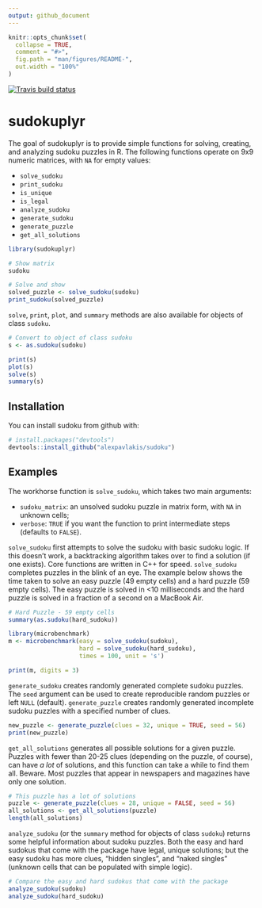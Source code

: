 ```yaml
---
output: github_document
---
```



```r
knitr::opts_chunk$set(
  collapse = TRUE,
  comment = "#>",
  fig.path = "man/figures/README-",
  out.width = "100%"
)
```

<!-- badges: start -->
[![Travis build status](https://travis-ci.org/alexpavlakis/sudokuplyr.svg?branch=master)](https://travis-ci.org/alexpavlakis/sudokuplyr)
<!-- badges: end -->

# sudokuplyr

The goal of sudokuplyr is to provide simple functions for solving, creating, and analyzing sudoku puzzles in R.  The following functions operate on 9x9 numeric matrices, with `NA` for empty values:

* `solve_sudoku`
* `print_sudoku`
* `is_unique`
* `is_legal`
* `analyze_sudoku`
* `generate_sudoku`
* `generate_puzzle`
* `get_all_solutions`

```r
library(sudokuplyr)

# Show matrix
sudoku

# Solve and show
solved_puzzle <- solve_sudoku(sudoku)
print_sudoku(solved_puzzle)
```

`solve`, `print`, `plot`, and `summary` methods are also available for objects of class `sudoku`.

```r
# Convert to object of class sudoku
s <- as.sudoku(sudoku)

print(s)
plot(s)
solve(s)
summary(s)
```



## Installation

You can install sudoku from github with:

``` r
# install.packages("devtools")
devtools::install_github("alexpavlakis/sudoku")
```


## Examples

The workhorse function is `solve_sudoku`, which takes two main arguments:

* `sudoku_matrix`: an unsolved sudoku puzzle in matrix form, with `NA` in unknown cells;
* `verbose`: `TRUE` if you want the function to print intermediate steps (defaults to `FALSE`).


`solve_sudoku` first attempts to solve the sudoku with basic sudoku logic.  If this doesn't work, a backtracking algorithm takes over to find a solution (if one exists).  Core functions are written in C++ for speed.  `solve_sudoku` completes puzzles in the blink of an eye.  The example below shows the time taken to solve an easy puzzle (49 empty cells) and a hard puzzle (59 empty cells).  The easy puzzle is solved in <10 milliseconds and the hard puzzle is solved in a fraction of a second on a MacBook Air.

```r
# Hard Puzzle - 59 empty cells
summary(as.sudoku(hard_sudoku))

```
```r
library(microbenchmark)
m <- microbenchmark(easy = solve_sudoku(sudoku),
                    hard = solve_sudoku(hard_sudoku), 
                    times = 100, unit = 's')
```
```r
print(m, digits = 3)
```

`generate_sudoku` creates randomly generated complete sudoku puzzles.  The `seed` argument can be used to create reproducible random puzzles or left `NULL` (default).  `generate_puzzle` creates randomly generated incomplete sudoku puzzles with a specified number of clues.

```r
new_puzzle <- generate_puzzle(clues = 32, unique = TRUE, seed = 56)
print(new_puzzle)
```


`get_all_solutions` generates all possible solutions for a given puzzle.  Puzzles with fewer than 20-25 clues (depending on the puzzle, of course), can have _a lot_ of solutions, and this function can take a while to find them all.  Beware.  Most puzzles that appear in newspapers and magazines have only one solution.

```r
# This puzzle has a lot of solutions
puzzle <- generate_puzzle(clues = 28, unique = FALSE, seed = 56)
all_solutions <- get_all_solutions(puzzle)
length(all_solutions)
```


`analyze_sudoku` (or the `summary` method for objects of class `sudoku`) returns some helpful information about sudoku puzzles.  Both the easy and hard sudokus that come with the package have legal, unique solutions; but the easy sudoku has more clues, "hidden singles", and "naked singles" (unknown cells that can be populated with simple logic).


```r
# Compare the easy and hard sudokus that come with the package
analyze_sudoku(sudoku)
analyze_sudoku(hard_sudoku)
```
